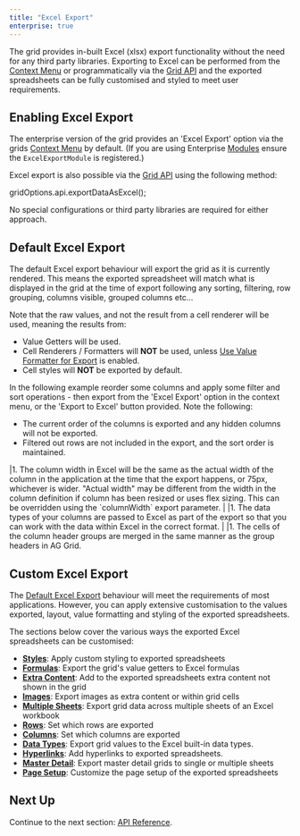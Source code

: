 ```yaml
---
title: "Excel Export"
enterprise: true
---
```


The grid provides in-built Excel (xlsx) export functionality without the need for any third party libraries. Exporting to 
Excel can be performed from the [Context Menu](../context-menu/) or programmatically via the [Grid API](../grid-api/) and 
the exported spreadsheets can be fully customised and styled to meet user requirements.

<image-caption src="excel-export/resources/excel-export-context-menu.png" alt="Excel Export" maxWidth="48rem" constrained="true" centered="true"></image-caption>

## Enabling Excel Export

The enterprise version of the grid provides an 'Excel Export' option via the grids [Context Menu](../context-menu/) by default. (If you are using Enterprise [Modules](../modules/) ensure the `ExcelExportModule` is registered.)

Excel export is also possible via the [Grid API](../grid-api/) using the following method: 

<snippet>
 gridOptions.api.exportDataAsExcel();
</snippet>

No special configurations or third party libraries are required for either approach.

## Default Excel Export

The default Excel export behaviour will export the grid as it is currently rendered. This means the exported spreadsheet will match what is displayed in the grid at the time of export following any sorting, filtering, row grouping, columns visible, grouped columns etc...

Note that the raw values, and not the result from a cell renderer will be used, meaning the results from:

- Value Getters will be used. 
- Cell Renderers / Formatters will **NOT** be used, unless [Use Value Formatter for Export](/value-formatters/#use-value-formatter-for-export) is enabled.
- Cell styles will **NOT** be exported by default. 

In the following example reorder some columns and apply some filter and sort operations - then export from the 'Excel Export' option 
in the context menu, or the 'Export to Excel' button provided. Note the following:

- The current order of the columns is exported and any hidden columns will not be exported.
- Filtered out rows are not included in the export, and the sort order is maintained.

<GridExampleRunner title='Default Excel Export' name='excel-default-export' type='generated' options='{ "enterprise": true, "modules": ["clientside", "csv", "excel", "menu"], "exampleHeight": 600 }'></GridExampleRunner>

<note>
|1. The column width in Excel will be the same as the actual width of the column in the application at the time that the export happens, or 75px, whichever is wider. "Actual width" may be different from the width in the column definition if column has been resized or uses flex sizing. This can be overridden using the `columnWidth` export parameter.
|
|1. The data types of your columns are passed to Excel as part of the export so that you can work with the data within Excel in the correct format.
|
|1. The cells of the column header groups are merged in the same manner as the group headers in AG Grid.
</note>

## Custom Excel Export 

The [Default Excel Export](../excel-export/#default-excel-export) behaviour will meet the requirements of most applications. However, you can apply extensive customisation to the values exported, layout, value formatting and styling of the exported spreadsheets.

The sections below cover the various ways the exported Excel spreadsheets can be customised:

- **[Styles](../excel-export-styles/)**: Apply custom styling to exported spreadsheets
- **[Formulas](../excel-export-formulas/)**: Export the grid's value getters to Excel formulas
- **[Extra Content](../excel-export-extra-content/)**: Add to the exported spreadsheets extra content not shown in the grid
- **[Images](../excel-export-images/)**: Export images as extra content or within grid cells
- **[Multiple Sheets](../excel-export-multiple-sheets/)**: Export grid data across multiple sheets of an Excel workbook
- **[Rows](../excel-export-rows/)**: Set which rows are exported
- **[Columns](../excel-export-columns/)**: Set which columns are exported
- **[Data Types](../excel-export-data-types/)**:  Export grid values to the Excel built-in data types.
- **[Hyperlinks](../excel-export-hyperlinks/)**: Add hyperlinks to exported spreadsheets.
- **[Master Detail](../excel-export-master-detail/)**: Export master detail grids to single or multiple sheets
- **[Page Setup](../excel-export-page-setup/)**: Customize the page setup of the exported spreadsheets

## Next Up

Continue to the next section: [API Reference](../excel-export-api/).
